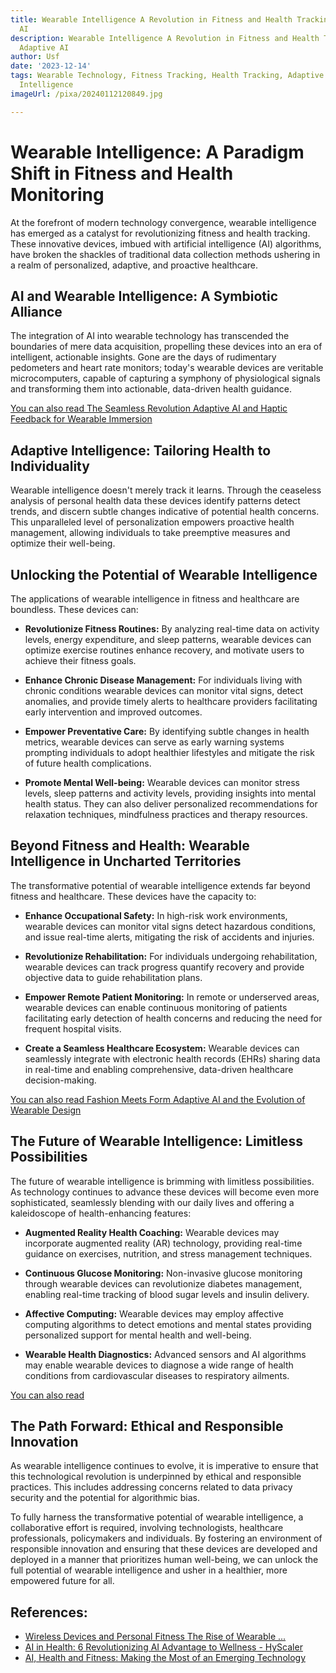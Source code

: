 ```yaml
---
title: Wearable Intelligence A Revolution in Fitness and Health Tracking with Adaptive
  AI
description: Wearable Intelligence A Revolution in Fitness and Health Tracking with
  Adaptive AI
author: Usf
date: '2023-12-14'
tags: Wearable Technology, Fitness Tracking, Health Tracking, Adaptive AI, Artificial
  Intelligence
imageUrl: /pixa/20240112120849.jpg

---
```

# Wearable Intelligence: A Paradigm Shift in Fitness and Health Monitoring

At  the forefront  of modern technology convergence, wearable intelligence has emerged as a  catalyst for revolutionizing fitness and health  tracking. These  innovative devices, imbued with artificial intelligence  (AI) algorithms, have broken  the shackles  of traditional data collection methods  ushering in a realm of personalized, adaptive, and proactive healthcare.

## AI and Wearable Intelligence: A Symbiotic Alliance

The integration of AI into wearable technology has transcended the boundaries of mere data acquisition, propelling these devices into an era of intelligent, actionable insights. Gone are the days of rudimentary pedometers and heart rate monitors; today's wearable devices are veritable microcomputers, capable  of capturing a symphony of physiological signals and transforming them into actionable, data-driven  health  guidance.

[You can also read The Seamless Revolution  Adaptive  AI and Haptic Feedback for Wearable Immersion](The%20Seamless%20Revolution%20Adaptive%20AI%20and%20Haptic%20Feedback%20for%20Wearable%20Immersion)


## Adaptive Intelligence: Tailoring Health to  Individuality

Wearable intelligence doesn't merely  track it learns. Through the ceaseless analysis of personal health data these devices identify patterns detect trends, and discern subtle changes indicative of potential health concerns. This unparalleled  level of personalization empowers proactive health management, allowing individuals to take preemptive measures and optimize their well-being.

## Unlocking the Potential of Wearable Intelligence

The  applications of wearable intelligence in fitness  and healthcare are boundless. These devices can:

- **Revolutionize Fitness Routines:** By analyzing real-time data on activity levels, energy expenditure, and sleep patterns, wearable devices can optimize exercise routines enhance recovery, and motivate users to  achieve their fitness  goals.


-  **Enhance Chronic Disease Management:** For individuals living with chronic conditions wearable devices  can monitor vital signs, detect anomalies, and provide timely alerts to healthcare providers facilitating early intervention and improved outcomes.


- **Empower Preventative Care:** By identifying subtle changes in health metrics, wearable devices  can serve as early warning  systems  prompting individuals to adopt  healthier lifestyles and mitigate the risk of future health complications.


- **Promote Mental Well-being:** Wearable devices can monitor stress levels, sleep patterns and activity levels, providing insights into mental health status. They can also deliver personalized recommendations for  relaxation techniques, mindfulness practices and therapy resources.

## Beyond Fitness  and Health: Wearable Intelligence in Uncharted Territories

The  transformative potential of wearable  intelligence extends far  beyond fitness and healthcare. These devices have the  capacity to:

- **Enhance Occupational Safety:** In  high-risk work environments, wearable devices can monitor vital signs detect hazardous conditions, and issue  real-time alerts, mitigating the risk of accidents and injuries.


- **Revolutionize Rehabilitation:** For individuals undergoing rehabilitation, wearable devices can track progress quantify recovery and provide objective data to guide rehabilitation plans.


- **Empower Remote Patient Monitoring:** In  remote or underserved areas, wearable devices can enable continuous monitoring of patients facilitating early detection of  health concerns and reducing the need for  frequent hospital visits.


- **Create a Seamless Healthcare Ecosystem:** Wearable  devices can seamlessly  integrate with electronic  health records (EHRs) sharing data in real-time and  enabling comprehensive, data-driven healthcare decision-making.

[You can  also read Fashion Meets Form  Adaptive AI and the  Evolution  of Wearable  Design](Fashion%20Meets%20Form%20Adaptive%20AI%20and%20the%20Evolution%20of%20Wearable%20Design)


## The Future of Wearable Intelligence: Limitless Possibilities

The future of wearable intelligence is brimming with limitless possibilities. As technology continues to advance these devices will become even more sophisticated,  seamlessly blending with our daily lives and offering a kaleidoscope of health-enhancing features:

- **Augmented Reality Health Coaching:** Wearable devices may incorporate augmented reality (AR) technology,  providing real-time guidance on exercises, nutrition, and  stress management techniques.


- **Continuous Glucose  Monitoring:**  Non-invasive glucose monitoring through wearable  devices can revolutionize diabetes management, enabling  real-time tracking of blood sugar  levels and insulin delivery.


-  **Affective Computing:** Wearable devices  may employ affective computing algorithms to detect emotions and  mental states providing personalized support for mental health  and well-being.


- **Wearable Health Diagnostics:** Advanced sensors and AI algorithms may enable wearable devices to diagnose a  wide range of health conditions from cardiovascular diseases to respiratory ailments.

[You can also  read ]()


## The  Path Forward: Ethical and Responsible Innovation

As wearable intelligence continues to evolve, it is imperative to ensure that this technological  revolution is  underpinned by ethical and responsible practices. This includes  addressing concerns related to data privacy security and the  potential for  algorithmic bias.

To fully harness the transformative  potential of wearable intelligence, a collaborative effort is required, involving technologists, healthcare professionals, policymakers and individuals. By fostering an environment of responsible innovation and ensuring that these devices are developed  and deployed in a  manner that prioritizes human well-being, we can unlock the full potential  of wearable intelligence and usher in a  healthier, more empowered future for all.

## References:
- [Wireless Devices and Personal Fitness The Rise of Wearable ...](https://utilitiesone.com/wireless-devices-and-personal-fitness-the-rise-of-wearable-health-tech)
- [AI in Health: 6 Revolutionizing AI Advantage to Wellness - HyScaler](https://hyscaler.com/insights/ai-in-health-wearables-wellness/)
- [AI, Health and Fitness: Making the Most of an Emerging Technology](https://www.acefitness.org/resources/everyone/blog/8478/ai-health-and-fitness-making-the-most-of-an-emerging-technology/)
